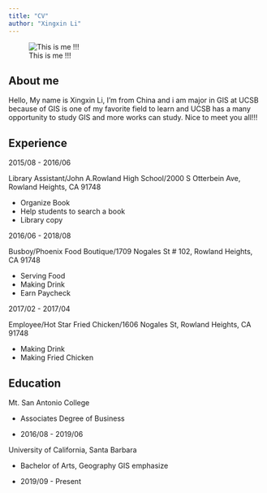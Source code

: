 ```yaml
---
title: "CV"
author: "Xingxin Li"
---
```


![This is me !!!](img/IMG_0458.JPG)

## About me
 Hello, My name is Xingxin Li, I'm from China and i am major in GIS at UCSB because of GIS is one of my favorite field to learn and UCSB has a many opportunity to study GIS and more works can study. Nice to meet you all!!!



## Experience

2015/08 - 2016/06

Library Assistant/John A.Rowland High School/2000 S Otterbein Ave, Rowland Heights, CA 91748

  - Organize Book
  - Help students to search a book
  - Library copy

2016/06 - 2018/08

Busboy/Phoenix Food Boutique/1709 Nogales St # 102, Rowland Heights, CA 91748

  - Serving Food
  - Making Drink
  - Earn Paycheck
  
2017/02 - 2017/04

Employee/Hot Star Fried Chicken/1606 Nogales St, Rowland Heights, CA 91748

  - Making Drink
  - Making Fried Chicken
  
## Education

  Mt. San Antonio College
  
  - Associates Degree of Business
  
  - 2016/08 - 2019/06
  
  University of California, Santa Barbara
  
  - Bachelor of Arts, Geography GIS emphasize
  
  - 2019/09 - Present
  


  
  
